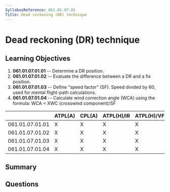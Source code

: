 ```yaml
---
SyllabusReference: 061.01.07.01
Title: Dead reckoning (DR) technique
---
```


# Dead reckoning (DR) technique

## Learning Objectives

1. **061.01.07.01.01** -- Determine a DR position.
2. **061.01.07.01.02** -- Evaluate the difference between a DR and a fix position.
3. **061.01.07.01.03** -- Define "speed factor" (SF). Speed divided by 60, used
   for mental flight-path calculations.
4. **061.01.07.01.04** -- Calculate wind correction angle (WCA) using the formula:
   WCA = XWC (crosswind component)/SF

|                 | ATPL(A) | CPL(A) | ATPL(H)/IR | ATPL(H)/VFR | CPL(H) | IR  | CBIR(A) |
| --------------- | ------- | ------ | ---------- | ----------- | ------ | --- | ------- |
| 061.01.07.01.01 | X       | X      | X          | X           | X      |     |         |
| 061.01.07.01.02 | X       | X      | X          | X           | X      |     |         |
| 061.01.07.01.03 | X       | X      | X          | X           | X      |     |         |
| 061.01.07.01.04 | X       | X      | X          | X           | X      |     |         |

## Summary

## Questions
